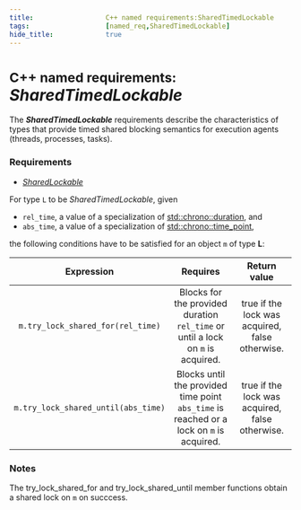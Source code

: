 ```yaml
---
title:                  C++ named requirements:SharedTimedLockable     
tags:                   [named_req,SharedTimedLockable]
hide_title:             true
---
```



# <Since v='cpp14'><small>C++ named requirements:</small> *SharedTimedLockable*</Since>

The ***SharedTimedLockable*** requirements describe the characteristics of types that provide timed shared blocking semantics for execution agents (threads, processes, tasks).

### Requirements
* [*SharedLockable*](/docs/named_req/SharedLockable)

For type `L` to be *SharedTimedLockable*, given
* `rel_time`, a value of a specialization of [std::chrono::duration](/docs/std/chrono/duration), and
* `abs_time`, a value of a specialization of [std::chrono::time_point](/docs/std/chrono/time_point),

the following conditions have to be satisfied for an object `m` of type **L**:

| **Expression**                      | **Requires**                                                                             | **Return value**                                    |
|:-----------------------------------:|:----------------------------------------------------------------------------------------:|:---------------------------------------------------:|
| `m.try_lock_shared_for(rel_time)`   | Blocks for the provided duration `rel_time` or until a lock on `m` is acquired.          | <a>true</a> if the lock was acquired, <a>false</a> otherwise. |
| `m.try_lock_shared_until(abs_time)` | Blocks until the provided time point `abs_time` is reached or a lock on `m` is acquired. | <a>true</a> if the lock was acquired, <a>false</a> otherwise. |

### Notes
The try_lock_shared_for and try_lock_shared_until member functions obtain a shared lock on `m` on succcess.